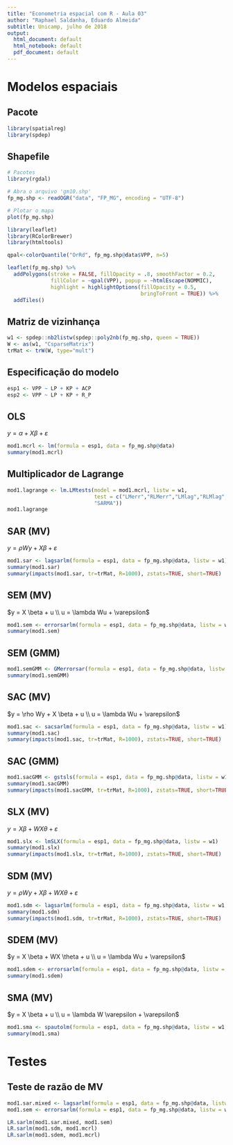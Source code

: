 ```yaml
---
title: "Econometria espacial com R - Aula 03"
author: "Raphael Saldanha, Eduardo Almeida"
subtitle: Unicamp, julho de 2018
output:
  html_document: default
  html_notebook: default
  pdf_document: default
---
```


# Modelos espaciais

## Pacote

```r
library(spatialreg)
library(spdep)
```



## Shapefile

```r
# Pacotes
library(rgdal)

# Abra o arquivo 'gm10.shp'
fp_mg.shp <- readOGR("data", "FP_MG", encoding = "UTF-8")

# Plotar o mapa
plot(fp_mg.shp)
```

```r
library(leaflet)
library(RColorBrewer)
library(htmltools)

qpal<-colorQuantile("OrRd", fp_mg.shp@data$VPP, n=5) 

leaflet(fp_mg.shp) %>%
  addPolygons(stroke = FALSE, fillOpacity = .8, smoothFactor = 0.2,
              fillColor = ~qpal(VPP), popup = ~htmlEscape(NOMMIC),
              highlight = highlightOptions(fillOpacity = 0.5,
                                           bringToFront = TRUE)) %>%
  addTiles()
```



## Matriz de vizinhança

```r
w1 <- spdep::nb2listw(spdep::poly2nb(fp_mg.shp, queen = TRUE))
W <- as(w1, "CsparseMatrix")
trMat <- trW(W, type="mult")
```


## Especificação do modelo

```r
esp1 <- VPP ~ LP + KP + ACP
esp2 <- VPP ~ LP + KP + R_P
```

## OLS

$y = \alpha + X\beta + \varepsilon$

```r
mod1.mcrl <- lm(formula = esp1, data = fp_mg.shp@data)
summary(mod1.mcrl)
```

## Multiplicador de Lagrange

```r
mod1.lagrange <- lm.LMtests(model = mod1.mcrl, listw = w1,
                            test = c("LMerr","RLMerr","LMlag","RLMlag",
                            "SARMA"))
mod1.lagrange
```

## SAR (MV)

$y = \rho W y + X \beta + \varepsilon$

```r
mod1.sar <- lagsarlm(formula = esp1, data = fp_mg.shp@data, listw = w1)
summary(mod1.sar)
summary(impacts(mod1.sar, tr=trMat, R=1000), zstats=TRUE, short=TRUE)
```

## SEM (MV)

$y = X \beta + u \\ u = \lambda Wu + \varepsilon$

```r
mod1.sem <- errorsarlm(formula = esp1, data = fp_mg.shp@data, listw = w1)
summary(mod1.sem)
```

## SEM (GMM)

```r
mod1.semGMM <- GMerrorsar(formula = esp1, data = fp_mg.shp@data, listw = w1)
summary(mod1.semGMM)
```


## SAC (MV)

$y = \rho Wy + X \beta + u \\ u = \lambda Wu + \varepsilon$

```r
mod1.sac <- sacsarlm(formula = esp1, data = fp_mg.shp@data, listw = w1)
summary(mod1.sac)
summary(impacts(mod1.sac, tr=trMat, R=1000), zstats=TRUE, short=TRUE)
```

## SAC (GMM)

```r
mod1.sacGMM <- gstsls(formula = esp1, data = fp_mg.shp@data, listw = w1)
summary(mod1.sacGMM)
summary(impacts(mod1.sacGMM, tr=trMat, R=1000), zstats=TRUE, short=TRUE)
```



## SLX (MV)

$y = X \beta + WX \theta + \varepsilon$

```r
mod1.slx <- lmSLX(formula = esp1, data = fp_mg.shp@data, listw = w1)
summary(mod1.slx)
summary(impacts(mod1.slx, tr=trMat, R=1000), zstats=TRUE, short=TRUE)
```

## SDM (MV)

$y = \rho Wy + X \beta + WX \theta + \varepsilon$

```r
mod1.sdm <- lagsarlm(formula = esp1, data = fp_mg.shp@data, listw = w1, type = "mixed")
summary(mod1.sdm)
summary(impacts(mod1.sdm, tr=trMat, R=1000), zstats=TRUE, short=TRUE)
```

## SDEM (MV)

$y = X \beta + WX \theta + u \\ u = \lambda Wu + \varepsilon$

```r
mod1.sdem <- errorsarlm(formula = esp1, data = fp_mg.shp@data, listw = w1, etype = "emixed")
summary(mod1.sdem)
```

## SMA (MV)

$y = X \beta + u \\ u = \lambda W \varepsilon + \varepsilon$

```r
mod1.sma <- spautolm(formula = esp1, data = fp_mg.shp@data, listw = w1, family = "SMA")
summary(mod1.sma)
```

# Testes

## Teste de razão de MV

```r
mod1.sar.mixed <- lagsarlm(formula = esp1, data = fp_mg.shp@data, listw = w1, type = "mixed")
mod1.sem <- errorsarlm(formula = esp1, data = fp_mg.shp@data, listw = w1)

LR.sarlm(mod1.sar.mixed, mod1.sem)
LR.sarlm(mod1.sdm, mod1.mcrl)
LR.sarlm(mod1.sdem, mod1.mcrl)
```


